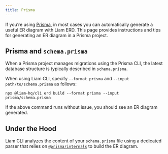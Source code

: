 ```yaml
---
title: Prisma
---
```



If you’re using [Prisma](https://www.prisma.io/), in most cases you can automatically generate a useful ER diagram with Liam ERD. This page provides instructions and tips for generating an ER diagram in a Prisma project.

## Prisma and `schema.prisma`

When a Prisma project manages migrations using the Prisma CLI, the latest database structure is typically described in `schema.prisma`.  

When using Liam CLI, specify `--format prisma` and `--input path/to/schema.prisma` as follows:

```package-install
npx @liam-hq/cli erd build --format prisma --input prisma/schema.prisma
```

If the above command runs without issue, you should see an ER diagram generated.

## Under the Hood

Liam CLI analyzes the content of your `schema.prisma` file using a dedicated parser that relies on [`@prisma/internals`](https://www.npmjs.com/package/@prisma/internals) to build the ER diagram.
